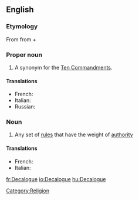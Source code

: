 ==English==
{{wikipedia}}

===Etymology===
From {{etyl|grc|en}} {{term|δεκάλογος|tr=dekalogos|lang=grc|sc=polytonic}} from {{term|δέκα||ten|tr=deka|lang=grc|sc=polytonic}} + {{term|λόγος||statement|tr=logos|lang=grc|sc=polytonic}}

===Proper noun===
{{en-proper noun}}

# A synonym for the [[Ten Commandments]].

====Translations====
* French: {{t|fr|Décalogue|m}}
* Italian: {{t-|it|decalogo|m}}
* Russian: {{t|ru|декалог|m|tr=dɛkalóg}}

===Noun===
{{en-noun}}

# Any set of [[rule]]s that have the weight of [[authority]]

====Translations====
*French: {{t+|fr|décalogue|m}}
* Italian: {{t-|it|decalogo|m}}

[[Category:Religion]]

[[fr:Decalogue]]
[[io:Decalogue]]
[[hu:Decalogue]]